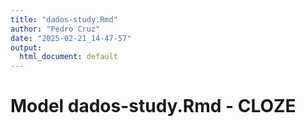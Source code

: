 ```yaml
---
title: "dados-study.Rmd"
author: "Pedro Cruz"
date: "2025-02-21_14-47-57"
output:
  html_document: default
---
```



# Model dados-study.Rmd - CLOZE


